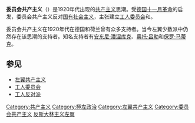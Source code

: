 '''委员会共产主义'''（{{lang-en|Council communism}}）是1920年代出现的[[共产主义|共产主义]]思潮。受[[德国十一月革命|德国十一月革命]]的启发，委员会共产主义反对[[国有社会主义|国有社会主义]]，主张建立[[工人委员会|工人委员会]]和{{le|苏维埃民主|Soviet democracy}}。

委员会共产主义在1920年代在德国和荷兰曾有众多支持者。当今左翼少数派中仍然存在该思潮的支持者。知名支持者有[[安东尼·潘涅库克|安东尼·潘涅库克]]、[[奥托·吕勒|奥托·吕勒]]和[[保罗·马蒂克|保罗·马蒂克]]。

==参见==
* [[左翼共产主义|左翼共产主义]]
* [[工人委员会|工人委员会]]
* [[工人反对派|工人反对派]]

[[Category:共产主义|Category:共产主义]]
[[Category:極左政治|Category:極左政治]]
[[Category:左翼共产主义|Category:左翼共产主义]]
[[Category:委员会共产主义|Category:委员会共产主义]]
[[Category:反斯大林主义左翼|]]